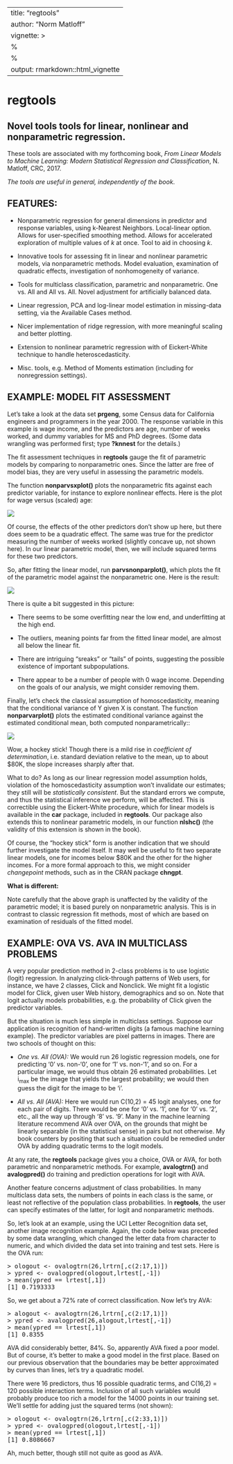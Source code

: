 
---
title: "regtools"
author: "Norm Matloff"
vignette: >
  %\VignetteIndexEntry{regtools}
  %\VignetteEngine{knitr::rmarkdown}
output: rmarkdown::html_vignette
---

# regtools 

## Novel tools tools for linear, nonlinear and nonparametric regression.

These tools are associated with my forthcoming book, <i>From Linear
Models to Machine Learning: Modern Statistical Regression and
Classification</i>, N. Matloff, CRC, 2017.  

<i>The tools are
useful in general, independently of the book</i>.

## FEATURES:

* Nonparametric regression for general dimensions in predictor and
response variables, using k-Nearest Neighbors.  Local-linear option.
Allows for user-specified smoothing method.  Allows for accelerated
exploration of multiple values of <i>k</i> at once.  Tool to aid in
choosing <i>k</i>.

* Innovative tools for assessing fit in linear and nonlinear parametric
models, via nonparametric methods.  Model evaluation, examination of
quadratic effects, investigation of nonhomogeneity of variance.

* Tools for multiclass classification, parametric and nonparametric.
One vs. All and All vs. All.  Novel adjustment for artificially
balanced data.

* Linear regression, PCA and log-linear model estimation in missing-data
setting, via the Available Cases method.

* Nicer implementation of ridge regression, with more meaningful scaling
and better plotting.

* Extension to nonlinear parametric regression with of Eickert-White
technique to handle heteroscedasticity.

* Misc. tools, e.g. Method of Moments estimation (including for
nonregression settings).

## EXAMPLE:  MODEL FIT ASSESSMENT

Let's take a look at the data set <b>prgeng</b>, some Census data for
California engineers and programmers in the year 2000. The response
variable in this example is wage income, and the predictors are age,
number of weeks worked, and dummy variables for MS and PhD degrees.
(Some data wrangling was performed first; type <b>?knnest</b> for the
details.)

The fit assessment techniques in <b>regtools</b> gauge the fit of
parametric models by comparing to nonparametric ones.  Since the latter
are free of model bias, they are very useful in assessing the parametric
models.

The function <b>nonparvsxplot()</b> plots the nonparametric fits against
each predictor variable, for instance to explore nonlinear effects.
Here is the plot for wage versus (scaled) age:

<img src = "wagevsage.png">

Of course, the effects of the other predictors don't show up here, but
there does seem to be a quadratic effect. The same was true for the
predictor measuring the number of weeks worked (slightly concave up, not
shown here).  In our linear parametric model, then, we will include
squared terms for these two predictors.

So, after fitting the linear model, run <b>parvsnonparplot()</b>, which
plots the fit of the parametric model against the nonparametric one.
Here is the result:

<img src = "parvsnonpar.png">

There is quite a bit suggested in this picture:

* There seems to be some overfitting near the low end, and underfitting at
the high end.  

* The outliers, meaning points far from the fitted linear model, are
almost all below the linear fit.

* There are intriguing "sreaks" or "tails" of points, suggesting the
possible existence of important subpopulations.

* There appear to be a number of people with 0 wage income. Depending on
the goals of our analysis, we might consider removing them.

Finally, let's check the classical assumption of homoscedasticity,
meaning that the conditional variance of Y given X is constant.  The
function <b>nonparvarplot()</b> plots the estimated conditional variance
against the estimated conditional mean, both computed nonparametrically::

<img src = "varvsmean.png">

Wow, a hockey stick!  Though there is a mild rise in <i>coefficient of
determination</i>, i.e.  standard deviation relative to the mean, up to
about $80K, the slope increases sharply after that.

What to do?  As long as our linear regression model assumption holds,
violation of the homoscedasticity assumption won't invalidate our
estimates; they still will be <i>statistically consistent</i>.  But the
standard errors we compute, and thus the statistical inference we
perform, will be affected.  This is correctible using the  Eickert-White
procedure, which for linear models is available in the <b>car</b>
package, included in <b>regtools</b>.  Our package also extends
this to nonlinear parametric models, in our function <b>nlshc()</b> (the
validity of this extension is shown in the book).

Of course, the "hockey stick" form is another indication that we should
further investigate the model itself.  It may well be useful to fit two
separate linear models, one for incomes below $80K and the other for the
higher incomes.  For a more formal approach to this, we might consider
<i>changepoint</i> methods, such as in the CRAN package
<strong>chngpt</strong>.

<strong>What is different:</strong>

Note carefully that the above graph is unaffected by the validity of
the parametric model; it is based purely on nonparametric analysis.
This is in contrast to classic regression fit methods, most of which are
based on examination of residuals of the fitted model.

## EXAMPLE: OVA VS. AVA IN MULTICLASS PROBLEMS

A very popular prediction method in 2-class problems is to use logistic
(logit) regression. In analyzing click-through patterns of Web users,
for instance, we have 2 classes, Click and Nonclick.  We might fit a
logistic model for Click, given user Web history, demographics and so
on.  Note that logit actually models probabilities, e.g. the probability
of Click given the predictor variables.

But the situation is much less simple in multiclass settings. Suppose
our application is recognition of hand-written digits (a famous machine
learning example). The predictor variables are pixel patterns in images.
There are two schools of thought on this:

* <i>One vs. All (OVA):</i>  We would run 26 logistic regression models,
  one for predicting '0' vs. non-'0', one for '1' vs. non-'1', and so
on.  For a particular image, we would thus obtain 26 estimated
probabilities.  Let i<sub>max</sub> be the image that yields the largest
probability; we would then guess the digit for the image to be 'i'.

* <i>All vs. All (AVA):</i>  Here we would run C(10,2) = 45 logit
analyses, one for each pair of digits.  There would be one for '0' vs.
'1', one for '0' vs. '2', etc., all the way up through '8' vs. '9'.
Many in the machine learning literature recommend AVA over OVA, on the
grounds that might be linearly separable (in the statistical sense) in
pairs but not otherwise.  My book counters by positing that such a
situation could be remedied under OVA by adding quadratic terms to the
logit models.

At any rate, the <strong>regtools</strong> package gives you a choice,
OVA or AVA, for both parametric and nonparametric methods.  For example,
<strong>avalogtrn()</strong> and <strong>avalogpred()</strong> do
training and prediction operations for logit with AVA.

Another feature concerns adjustment of class probabilities.  In many
multiclass data sets, the numbers of points in each class is the same,
or least not reflective of the population class probabilities. In
<strong>regtools</strong>, the user can specify estimates of the latter,
for logit and nonparametric methods.

So, let's look at an example, using the UCI Letter Recognition data set,
another image recognition example.  Again, the code below was preceded
by some data wrangling, which changed the letter data from character to
numeric, and which divided the data set into training and test sets.
Here is the OVA run:

<pre>
> ologout <- ovalogtrn(26,lrtrn[,c(2:17,1)]) 
> ypred <- ovalogpred(ologout,lrtest[,-1]) 
> mean(ypred == lrtest[,1]) 
[1] 0.7193333 
</pre>

So, we get about a 72% rate of correct classification.  Now let's try
AVA:

<pre>
> alogout <- avalogtrn(26,lrtrn[,c(2:17,1)])
> ypred <- avalogpred(26,alogout,lrtest[,-1])
> mean(ypred == lrtest[,1])
[1] 0.8355
</pre>

AVA did considerably better, 84%.  So, apparently AVA fixed a poor
model. But of course, it’s better to make a good model in the first
place. Based on our previous observation that the boundaries may be
better approximated by curves than lines, let's try a quadratic model.

There were 16 predictors, thus 16 possible quadratic terms, and C(16,2)
= 120 possible interaction terms.  Inclusion of all such variables would
probably produce too rich a model for the 14000 points in our training
set.  We'll settle for adding just the squared terms (not shown):

<pre>
> ologout <- ovalogtrn(26,lrtrn[,c(2:33,1)])
> ypred <- ovalogpred(ologout,lrtest[,-1])
> mean(ypred == lrtest[,1])
[1] 0.8086667
</pre>

Ah, much better, though still not quite as good as AVA.

